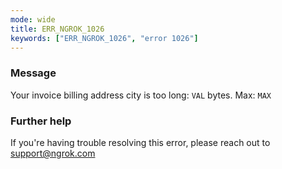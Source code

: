 ```yaml
---
mode: wide
title: ERR_NGROK_1026
keywords: ["ERR_NGROK_1026", "error 1026"]
---
```



### Message

Your invoice billing address city is too long: `VAL` bytes. Max: `MAX`

<ErrorDetails />

### Further help

If you're having trouble resolving this error, please reach out to [support@ngrok.com](mailto:support@ngrok.com?subject=Help%20with%20ERR_NGROK_1026)
